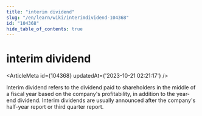```yaml
---
title: "interim dividend"
slug: "/en/learn/wiki/interimdividend-104368"
id: "104368"
hide_table_of_contents: true
---
```



# interim dividend

<ArticleMeta id={104368} updatedAt={'2023-10-21 02:21:17'} />
<div className='border-solid border-b border-t-0 my-4 border-[var(--ifm-color-gray-300)]' />

Interim dividend refers to the dividend paid to shareholders in the middle of a fiscal year based on the company's profitability, in addition to the year-end dividend. Interim dividends are usually announced after the company's half-year report or third quarter report.
